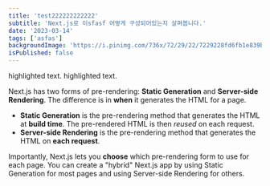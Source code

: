 ```yaml
---
title: 'test222222222222'
subtitle: 'Next.js로 이sfasf 어떻게 구성되어있는지 살펴봅니다.'
date: '2023-03-14'
tags: ['asfas']
backgroundImage: 'https://i.pinimg.com/736x/72/29/22/7229228fd6fb1e839bfd3b5fd28b3da1.jpg'
isPublished: false
---
```


<Highlight>highlighted text</Highlight>.
<Highlight>highlighted text</Highlight>.

Next.js has two forms of pre-rendering: **Static Generation** and **Server-side Rendering**. The difference is in **when** it generates the HTML for a page.

- **Static Generation** is the pre-rendering method that generates the HTML at **build time**. The pre-rendered HTML is then _reused_ on each request.
- **Server-side Rendering** is the pre-rendering method that generates the HTML on **each request**.

Importantly, Next.js lets you **choose** which pre-rendering form to use for each page. You can create a "hybrid" Next.js app by using Static Generation for most pages and using Server-side Rendering for others.